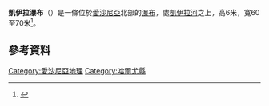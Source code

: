 {{NoteTA
|T=zh-cn:凯伊拉瀑布;zh-tw:開拉瀑布
|1=zh-cn:凯伊拉瀑布;zh-tw:開拉瀑布
}}
{{Infobox waterfall
| name = 凱伊拉瀑布
| photo = Keila juga (suvi 2011).jpg
| photo_width = 
| photo_caption = 
| location = [[愛沙尼亞|愛沙尼亞]][[哈爾尤縣|哈爾尤縣]][[西哈尔尤|西哈尔尤]]市镇{{link-et|凱伊拉-約阿|Keila-Joa}}小镇
| coords = {{coord|59.396004|24.294725|display=inline,title|type:landmark|name=Keila Waterfall}}
| elevation = 
| type = 
| height = 6 m
| width = 60–70 m
| height_longest = 
| average_width = 
| number_drops = 
| average_flow = 
| watercourse = 
| world_rank = 
}}
'''凱伊拉瀑布'''（{{lang-et|Keila juga}}）是一條位於[[愛沙尼亞|愛沙尼亞]]北部的[[瀑布|瀑布]]，處[[凱伊拉河|凱伊拉河]]之上，高6米，寬60至70米<ref>{{cite web|url=http://www.eestigiid.ee/?SCat=43&CatID=0&ItemID=1234|title=Keila juga|publisher=eestigiid.ee|language=et|accessdate=2009-12-07|archive-date=2012-02-26|archive-url=https://web.archive.org/web/20120226113505/http://www.eestigiid.ee/?SCat=43&CatID=0&ItemID=1234|dead-url=no}}</ref>。

==參考資料==
{{reflist}}

{{Commons category|Keila juga|凱伊拉瀑布}}
{{Harju-geo-stub}}

[[Category:愛沙尼亞地理|Category:愛沙尼亞地理]]
[[Category:哈爾尤縣|Category:哈爾尤縣]]